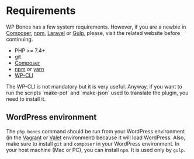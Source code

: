 
# Requirements

WP Bones has a few system requirements. However, if you are a newbie in [Composer](https://getcomposer.org/), [npm](https://nodejs.org/en/), [Laravel](https://laravel.com/) or [Gulp](http://gulpjs.com/), please, visit the related website before continuing.

- PHP >= 7.4+
- git
- [Composer](https://getcomposer.org/)
- [npm](https://nodejs.org/en/) or [yarn](https://yarnpkg.com/en/)
- [WP-CLI](https://wp-cli.org/#installing)

<Callout type="info">
The WP-CLI is not mandatory but it is very useful. Anyway, if you want to run the scripts `make-pot` and `make-json` used to translate the plugin, you need to install it.
</Callout>

## WordPress environment

The `php bones` command should be run from your WordPress environment (in the [Vagrant](https://github.com/gfazioli/VagrantUbuntu) or [Valet](https://laravel.com/docs/10.x/valet) environment) because it will load WordPress. Also, make sure to install `git` and `composer` in your WordPress environment. In your host machine (Mac or PC), you can install `npm`. It is used only by `gulp`.